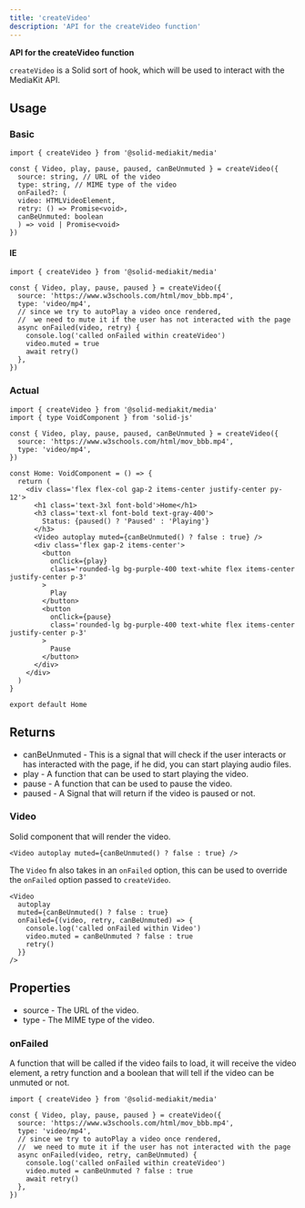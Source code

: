 ```yaml
---
title: 'createVideo'
description: 'API for the createVideo function'
---
```


**API for the createVideo function**

`createVideo` is a Solid sort of hook, which will be used to interact with the MediaKit API.

## Usage

### Basic

```tsx
import { createVideo } from '@solid-mediakit/media'

const { Video, play, pause, paused, canBeUnmuted } = createVideo({
  source: string, // URL of the video
  type: string, // MIME type of the video
  onFailed?: (
  video: HTMLVideoElement,
  retry: () => Promise<void>,
  canBeUnmuted: boolean
  ) => void | Promise<void>
})
```

#### IE

```tsx
import { createVideo } from '@solid-mediakit/media'

const { Video, play, pause, paused } = createVideo({
  source: 'https://www.w3schools.com/html/mov_bbb.mp4',
  type: 'video/mp4',
  // since we try to autoPlay a video once rendered,
  //  we need to mute it if the user has not interacted with the page
  async onFailed(video, retry) {
    console.log('called onFailed within createVideo')
    video.muted = true
    await retry()
  },
})
```

### Actual

```tsx
import { createVideo } from '@solid-mediakit/media'
import { type VoidComponent } from 'solid-js'

const { Video, play, pause, paused, canBeUnmuted } = createVideo({
  source: 'https://www.w3schools.com/html/mov_bbb.mp4',
  type: 'video/mp4',
})

const Home: VoidComponent = () => {
  return (
    <div class='flex flex-col gap-2 items-center justify-center py-12'>
      <h1 class='text-3xl font-bold'>Home</h1>
      <h3 class='text-xl font-bold text-gray-400'>
        Status: {paused() ? 'Paused' : 'Playing'}
      </h3>
      <Video autoplay muted={canBeUnmuted() ? false : true} />
      <div class='flex gap-2 items-center'>
        <button
          onClick={play}
          class='rounded-lg bg-purple-400 text-white flex items-center justify-center p-3'
        >
          Play
        </button>
        <button
          onClick={pause}
          class='rounded-lg bg-purple-400 text-white flex items-center justify-center p-3'
        >
          Pause
        </button>
      </div>
    </div>
  )
}

export default Home
```

## Returns

- canBeUnmuted - This is a signal that will check if the user interacts or has interacted with the page, if he did, you can start playing audio files.
- play - A function that can be used to start playing the video.
- pause - A function that can be used to pause the video.
- paused - A Signal that will return if the video is paused or not.

### Video

Solid component that will render the video.

```tsx
<Video autoplay muted={canBeUnmuted() ? false : true} />
```

The `Video` fn also takes in an `onFailed` option, this can be used to override the `onFailed` option passed to `createVideo`.

```tsx
<Video
  autoplay
  muted={canBeUnmuted() ? false : true}
  onFailed={(video, retry, canBeUnmuted) => {
    console.log('called onFailed within Video')
    video.muted = canBeUnmuted ? false : true
    retry()
  }}
/>
```

## Properties

- source - The URL of the video.
- type - The MIME type of the video.

### onFailed

A function that will be called if the video fails to load, it will receive the video element, a retry function and a boolean that will tell if the video can be unmuted or not.

```tsx
import { createVideo } from '@solid-mediakit/media'

const { Video, play, pause, paused } = createVideo({
  source: 'https://www.w3schools.com/html/mov_bbb.mp4',
  type: 'video/mp4',
  // since we try to autoPlay a video once rendered,
  //  we need to mute it if the user has not interacted with the page
  async onFailed(video, retry, canBeUnmuted) {
    console.log('called onFailed within createVideo')
    video.muted = canBeUnmuted ? false : true
    await retry()
  },
})
```
